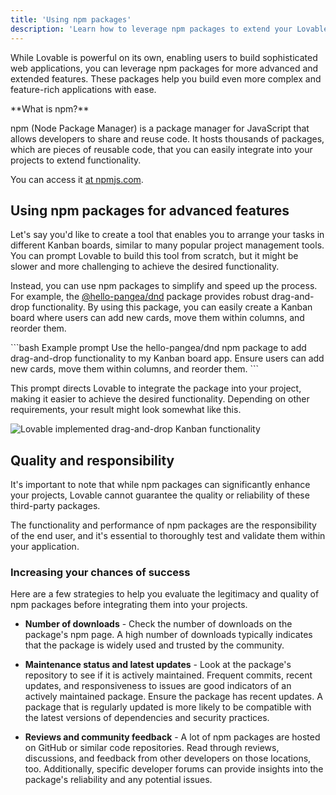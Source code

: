 ```yaml
---
title: 'Using npm packages'
description: 'Learn how to leverage npm packages to extend your Lovable applications with advanced features'
---
```


While Lovable is powerful on its own, enabling users to build sophisticated web applications, you can leverage npm packages for more advanced and extended features. These packages help you build even more complex and feature-rich applications with ease.

<Info>
  **What is npm?**
  
  npm (Node Package Manager) is a package manager for JavaScript that allows developers to share and reuse code. It hosts thousands of packages, which are pieces of reusable code, that you can easily integrate into your projects to extend functionality.

  You can access it [at npmjs.com](https://www.npmjs.com/).
</Info>

## Using npm packages for advanced features

Let's say you'd like to create a tool that enables you to arrange your tasks in different Kanban boards, similar to many popular project management tools. You can prompt Lovable to build this tool from scratch, but it might be slower and more challenging to achieve the desired functionality.

Instead, you can use npm packages to simplify and speed up the process. For example, the [@hello-pangea/dnd](https://www.npmjs.com/package/@hello-pangea/dnd) package provides robust drag-and-drop functionality. By using this package, you can easily create a Kanban board where users can add new cards, move them within columns, and reorder them.

<CodeGroup>
  ```bash Example prompt
  Use the hello-pangea/dnd npm package to add drag-and-drop functionality to my Kanban board app. 
  Ensure users can add new cards, move them within columns, and reorder them.
  ```
</CodeGroup>

This prompt directs Lovable to integrate the package into your project, making it easier to achieve the desired functionality. Depending on other requirements, your result might look somewhat like this.

<Frame>
  <img src="/assets/npm-example-using-pangea-dnd.png" alt="Lovable implemented drag-and-drop Kanban functionality" />
</Frame>

## Quality and responsibility

It's important to note that while npm packages can significantly enhance your projects, Lovable cannot guarantee the quality or reliability of these third-party packages. 

The functionality and performance of npm packages are the responsibility of the end user, and it's essential to thoroughly test and validate them within your application.

### Increasing your chances of success

Here are a few strategies to help you evaluate the legitimacy and quality of npm packages before integrating them into your projects.

- **Number of downloads** - Check the number of downloads on the package's npm page. A high number of downloads typically indicates that the package is widely used and trusted by the community.

- **Maintenance status and latest updates** - Look at the package's repository to see if it is actively maintained. Frequent commits, recent updates, and responsiveness to issues are good indicators of an actively maintained package. Ensure the package has recent updates. A package that is regularly updated is more likely to be compatible with the latest versions of dependencies and security practices.

- **Reviews and community feedback** - A lot of npm packages are hosted on GitHub or similar code repositories. Read through reviews, discussions, and feedback from other developers on those locations, too. Additionally, specific developer forums can provide insights into the package's reliability and any potential issues.